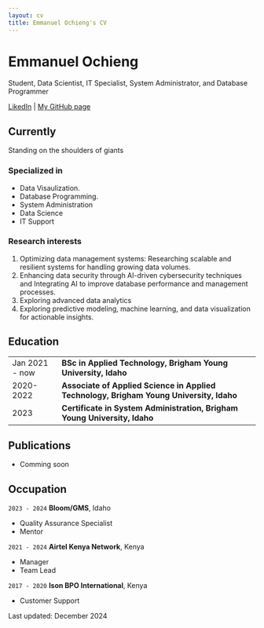 ```yaml
---
layout: cv
title: Emmanuel Ochieng's CV
---
```

# Emmanuel Ochieng
Student, Data Scientist, IT Specialist, System Administrator, and Database Programmer

<div id="webaddress">
<a href="https://linkedin.com/in/emmanueleraps" target="_blank">LikedIn</a>
| <a href="https://github.com/OchiengEmmanuel" target="_blank">My GitHub page</a>
</div>


## Currently

Standing on the shoulders of giants

### Specialized in

- Data Visaulization.
- Database Programming.
- System Administration
- Data Science
- IT Support



### Research interests

1. Optimizing data management systems: Researching scalable and resilient systems for handling growing data volumes.
2. Enhancing data security through AI-driven cybersecurity techniques and Integrating AI to improve database performance and management processes.
3. Exploring advanced data analytics
4. Exploring predictive modeling, machine learning, and data visualization for actionable insights.

## Education

<table>
  <tr>
    <td style="text-align:left; width: 20%;">Jan 2021 - now</td>
    <td style="text-align:left; width: 80%;"><strong>BSc in Applied Technology, Brigham Young University, Idaho</strong></td>
  </tr>
  <tr>
    <td style="text-align:left;">2020-2022</td>
    <td style="text-align:left;"><strong>Associate of Applied Science in Applied Technology, Brigham Young University, Idaho</strong></td>
  </tr>
  <tr>
    <td style="text-align:left;">2023</td>
    <td style="text-align:left;"><strong>Certificate in System Administration, Brigham Young University, Idaho</strong></td>
  </tr>
</table>

<!-- 
## Awards

`2012`
President, *Royal Society*, London, UK

Associate, *French Academy of Science*, Paris, France

-->

## Publications

- Comming soon

<!-- A list is also available [online](http://scholar.google.co.uk/citations?user=LTOTl0YAAAAJ) 

### Journals

`1669`
Newton Sir I, De analysi per æquationes numero terminorum infinitas. 

`1669`
Lectiones opticæ.

etc. etc. etc.

### Patents

`2012`
Infinitesimal calculus for solutions to physics problems, [SMBC](http://www.techdirt.com/articles/20121011/09312820678/if-patents-had-been-around-time-newton.shtml) patent 001

-->

## Occupation

`2023 - 2024`
__Bloom/GMS__, Idaho

- Quality Assurance Specialist
- Mentor

`2021 - 2024`
__Airtel Kenya Network__, Kenya

- Manager
- Team Lead

`2017 - 2020`
__Ison BPO International__, Kenya

- Customer Support


<!-- ### Footer -->
<footer>
  <p>Last updated: December 2024</p>
</footer>